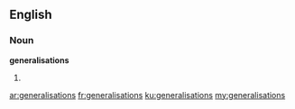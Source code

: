 ==English==

===Noun===
'''generalisations'''

# {{plural of|[[generalisation]]}}

[[ar:generalisations]]
[[fr:generalisations]]
[[ku:generalisations]]
[[my:generalisations]]
